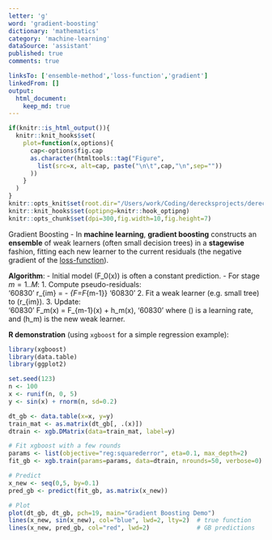 ```yaml
---
letter: 'g'
word: 'gradient-boosting'
dictionary: 'mathematics'
category: 'machine-learning'
dataSource: 'assistant'
published: true
comments: true

linksTo: ['ensemble-method','loss-function','gradient']
linkedFrom: []
output:
  html_document:
    keep_md: true
---
```


```r
if(knitr::is_html_output()){
  knitr::knit_hooks$set(
    plot=function(x,options){
      cap<-options$fig.cap
      as.character(htmltools::tag("Figure",
        list(src=x, alt=cap, paste("\n\t",cap,"\n",sep=""))
      ))
    }
  )
}
knitr::opts_knit$set(root.dir="/Users/work/Coding/derecksprojects/derecksnotes.com-playground/derecksnotes.com/client/src/app/dictionaries/mathematics/definitions")
knitr::knit_hooks$set(optipng=knitr::hook_optipng)
knitr::opts_chunk$set(dpi=300,fig.width=10,fig.height=7)
```

<a id="gradient-boosting">Gradient Boosting</a> - In **machine learning**, **gradient boosting** constructs an **ensemble** of weak learners (often small decision trees) in a **stagewise** fashion, fitting each new learner to the current residuals (the negative gradient of the [loss-function](#loss-function)).

**Algorithm**:
- Initial model \(F_0(x)\) is often a constant prediction.
- For stage $m=1..M$:
  1. Compute pseudo-residuals:  
     '60830'
     r_{im} = - \biggl[ \frac{\partial L(y_i, F(x_i))}{\partial F(x_i)} \biggr]_{F=F_{m-1}}
     '60830'
  2. Fit a weak learner (e.g. small tree) to \(r_{im}\).
  3. Update:  
     '60830'
     F_m(x) = F_{m-1}(x) + \nu \times h_m(x),
     '60830'
     where \(\nu\) is a learning rate, and \(h_m\) is the new weak learner.

**R demonstration** (using `xgboost` for a simple regression example):

```r
library(xgboost)
library(data.table)
library(ggplot2)

set.seed(123)
n <- 100
x <- runif(n, 0, 5)
y <- sin(x) + rnorm(n, sd=0.2)

dt_gb <- data.table(x=x, y=y)
train_mat <- as.matrix(dt_gb[, .(x)])
dtrain <- xgb.DMatrix(data=train_mat, label=y)

# Fit xgboost with a few rounds
params <- list(objective="reg:squarederror", eta=0.1, max_depth=2)
fit_gb <- xgb.train(params=params, data=dtrain, nrounds=50, verbose=0)

# Predict
x_new <- seq(0,5, by=0.1)
pred_gb <- predict(fit_gb, as.matrix(x_new))

# Plot
plot(dt_gb, dt_gb, pch=19, main="Gradient Boosting Demo")
lines(x_new, sin(x_new), col="blue", lwd=2, lty=2)  # true function
lines(x_new, pred_gb, col="red", lwd=2)             # GB predictions
```
